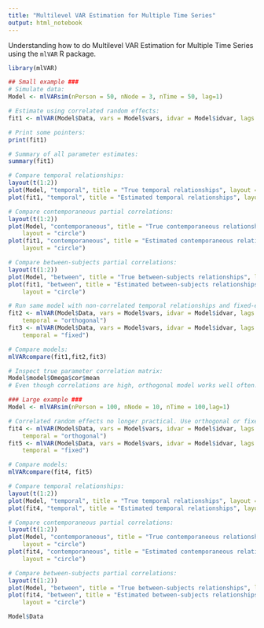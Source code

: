 ```yaml
---
title: "Multilevel VAR Estimation for Multiple Time Series"
output: html_notebook
---
```


Understanding how to do Multilevel VAR Estimation for Multiple Time Series using the `mlVAR` R package.

```r
library(mlVAR)
```


```r
## Small example ###
# Simulate data:
Model <- mlVARsim(nPerson = 50, nNode = 3, nTime = 50, lag=1)
```


```r
# Estimate using correlated random effects:
fit1 <- mlVAR(Model$Data, vars = Model$vars, idvar = Model$idvar, lags = 1, temporal = "correlated")
```


```r
# Print some pointers:
print(fit1)
```


```r
# Summary of all parameter estimates:
summary(fit1)

```

```r
# Compare temporal relationships:
layout(t(1:2))
plot(Model, "temporal", title = "True temporal relationships", layout = "circle")
plot(fit1, "temporal", title = "Estimated temporal relationships", layout = "circle")
```

```r
# Compare contemporaneous partial correlations:
layout(t(1:2))
plot(Model, "contemporaneous", title = "True contemporaneous relationships", 
    layout = "circle")
plot(fit1, "contemporaneous", title = "Estimated contemporaneous relationships", 
    layout = "circle")
```

```r
# Compare between-subjects partial correlations:
layout(t(1:2))
plot(Model, "between", title = "True between-subjects relationships", layout = "circle")
plot(fit1, "between", title = "Estimated between-subjects relationships", 
    layout = "circle")
```

```r
# Run same model with non-correlated temporal relationships and fixed-effect model:
fit2 <- mlVAR(Model$Data, vars = Model$vars, idvar = Model$idvar, lags = 1, 
    temporal = "orthogonal")
fit3 <- mlVAR(Model$Data, vars = Model$vars, idvar = Model$idvar, lags = 1, 
    temporal = "fixed")
```

```r
# Compare models:
mlVARcompare(fit1,fit2,fit3)
```

```r
# Inspect true parameter correlation matrix:
Model$model$Omega$cor$mean
# Even though correlations are high, orthogonal model works well often!
```

```r
### Large example ###
Model <- mlVARsim(nPerson = 100, nNode = 10, nTime = 100,lag=1)

# Correlated random effects no longer practical. Use orthogonal or fixed:
fit4 <- mlVAR(Model$Data, vars = Model$vars, idvar = Model$idvar, lags = 1, 
    temporal = "orthogonal")
fit5 <- mlVAR(Model$Data, vars = Model$vars, idvar = Model$idvar, lags = 1, 
    temporal = "fixed")

# Compare models:
mlVARcompare(fit4, fit5)

# Compare temporal relationships:
layout(t(1:2))
plot(Model, "temporal", title = "True temporal relationships", layout = "circle")
plot(fit4, "temporal", title = "Estimated temporal relationships", layout = "circle")

# Compare contemporaneous partial correlations:
layout(t(1:2))
plot(Model, "contemporaneous", title = "True contemporaneous relationships", 
    layout = "circle")
plot(fit4, "contemporaneous", title = "Estimated contemporaneous relationships", 
    layout = "circle")

# Compare between-subjects partial correlations:
layout(t(1:2))
plot(Model, "between", title = "True between-subjects relationships", layout = "circle")
plot(fit4, "between", title = "Estimated between-subjects relationships", 
    layout = "circle")
```

```r
Model$Data
```

